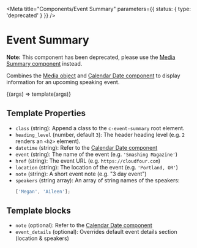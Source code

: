 
<Meta
  title="Components/Event Summary"
  parameters={{ status: { type: 'deprecated' } }}
/>

# Event Summary

**Note:** This component has been deprecated, please use the [Media Summary component](/docs/components-media-summary--event) instead.

Combines the [Media object](/docs/objects-media--image) and [Calendar Date component](/docs/components-calendar-date--basic) to display information for an upcoming speaking event.

<Canvas>
  <Story
    name="Default"
    args={{
      datetime: '2021-10-03',
      event: 'Smashing Magazine',
      note: '3 day event',
      location: 'New York, NY',
      speakers: ['Megan', 'Aileen'],
      href: 'https://cloudfour.com',
    }}
  >
    {(args) => template(args)}
  </Story>
</Canvas>

## Template Properties

- `class` (string): Append a class to the `c-event-summary` root element.
- `heading_level` (number, default `3`): The header heading level (e.g. `2` renders an `<h2>` element).
- `datetime` (string): Refer to the [Calendar Date component](/docs/components-calendar-date--basic#template-properties)
- `event` (string): The name of the event (e.g. `'Smashing Magazine'`)
- `href` (string): The event URL (e.g. `https://cloudfour.com`)
- `location` (string): The location of the event (e.g. `'Portland, OR'`)
- `note` (string): A short event note (e.g. "3 day event")
- `speakers` (string array): An array of string names of the speakers:
  ```ts
  ['Megan', 'Aileen'];
  ```

## Template blocks

- `note` (optional): Refer to the [Calendar Date component](/docs/components-calendar-date--basic#template-blocks)
- `event_details` (optional): Overrides default event details section (location & speakers)
